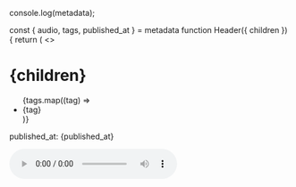 
  console.log(metadata);

  const { audio, tags, published_at } = metadata
  function Header({ children }) {
    return (
      <>
        <h1>{children}</h1>
        <ul>
          {tags.map((tag) => <li key={tag}>{tag}</li>)}
        </ul>
        <p>published_at: {published_at}</p>
        <audio controls={true} src={audio} />
      </>
    );
  }
  const components = {
    h1: Header
  };
  return <Episode components={components} />;
}
